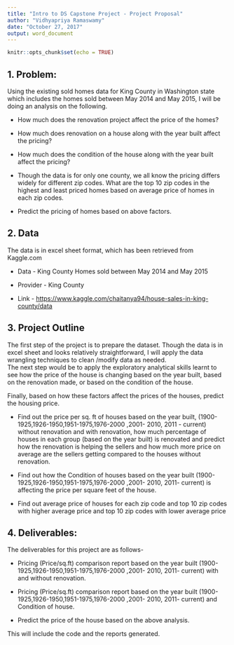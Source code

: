 ```yaml
---
title: "Intro to DS Capstone Project - Project Proposal"
author: "Vidhyapriya Ramaswamy"
date: "October 27, 2017"
output: word_document
---
```

```r
knitr::opts_chunk$set(echo = TRUE)
```

## 1.	Problem:

Using the existing sold homes data for King County in Washington state which includes the homes sold between May 2014 and May 2015, I will be doing an analysis on the following.

* How much does the renovation project affect the price of the homes? 

*	How much does renovation on a house along with the year built affect the pricing?

*	How much does the condition of the house along with the year built affect the pricing?

*	Though the data is for only one county, we all know the pricing differs widely for different zip codes. What are the top 10 zip codes in the highest and least priced homes based on average price of homes in each zip codes.

*	Predict the pricing of homes based on above factors.

## 2.	Data

The data is in excel sheet format, which has been retrieved from Kaggle.com

* Data - King County Homes sold between May 2014 and May 2015
    
*  Provider - King County
    
*  Link -  <https://www.kaggle.com/chaitanya94/house-sales-in-king-county/data>

## 3. Project Outline

The first step of the project is to prepare the dataset. Though the data is in excel sheet and looks relatively straightforward, I will apply the data wrangling techniques to clean /modify data as needed.  
The next step would be to apply the exploratory analytical skills learnt to see how the price of the house is changing based on the year built, based on the renovation made, or based on the condition of the house. 

Finally, based on how these factors affect the prices of the houses, predict the housing price.

*  Find out the price per sq. ft of houses based on the year built, (1900-1925,1926-1950,1951-1975,1976-2000 ,2001-  2010, 2011 - current) without renovation and with renovation, how much percentage of houses in each group (based on the year built) is renovated and predict how the renovation is helping the sellers and how much more price on average are the sellers getting compared to the houses without renovation.

*  Find out how the Condition of houses based on the year built (1900-1925,1926-1950,1951-1975,1976-2000 ,2001- 2010, 2011- current) is affecting the price per square feet of the house.

*  Find out average price of houses for each zip code and top 10 zip codes with higher average price and top 10 zip codes with lower average price

## 4.	Deliverables:

The deliverables for this project are as follows-

* 	Pricing (Price/sq.ft) comparison report based on the year built  (1900-1925,1926-1950,1951-1975,1976-2000 ,2001- 2010, 2011- current) with and without renovation. 

* 	Pricing (Price/sq.ft) comparison report based on the year built (1900-1925,1926-1950,1951-1975,1976-2000 ,2001- 2010, 2011- current) and Condition of house.

* 	Predict the price of the house based on the above analysis.

This will include the code and the reports generated.
